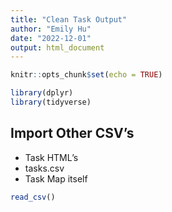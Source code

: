 ```yaml
---
title: "Clean Task Output"
author: "Emily Hu"
date: "2022-12-01"
output: html_document
---
```


```r
knitr::opts_chunk$set(echo = TRUE)

library(dplyr)
library(tidyverse)
```

## Import Other CSV's
- Task HTML's
- tasks.csv
- Task Map itself

```r
read_csv()
```